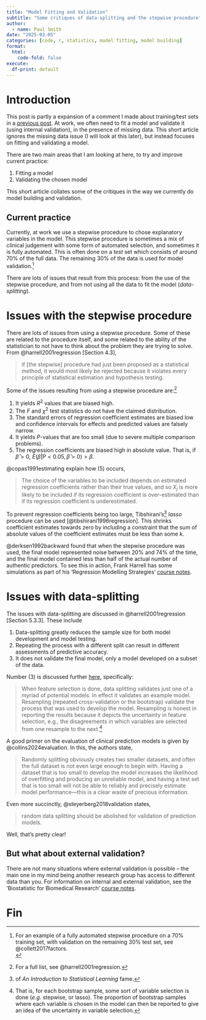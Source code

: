 ```yaml
---
title: "Model Fitting and Validation"
subtitle: "Some critiques of data-splitting and the stepwise procedure"
author:
  - name: Paul Smith
date: "2025-03-05"
categories: [code, r, statistics, model fitting, model building]
format:
  html:
    code-fold: false
execute:
  df-print: default
---
```


# Introduction

This post is partly a expansion of a comment I made about training/test sets in a [previous post](../05-mlr3_basic_modelling/index.qmd).
At work, we often need to fit a model and validate it (using internal validation), in the presence of missing data. This short article ignores the missing data issue (I will look at this later), but instead focuses on fitting and validating a model.

There are two main areas that I am looking at here, to try and improve current practice:

1. Fitting a model
2. Validating the chosen model

This short article collates some of the critiques in the way we currently do model building and validation. 

## Current practice

Currently, at work we use a stepwise procedure to chose explanatory variables in the model. This stepwise procedure is sometimes a mix of clinical judgement with some form of automated selection, and sometimes it is fully automated. This is often done on a *test* set which consists of around $70\%$ of the full data. The remaining $30\%$ of the data is used for model validation.^[For an example of a fully automated stepwise procedure on a $70\%$ training set, with validation on the remaining $30\%$ test set, see @collett2017factors.<br>]

There are lots of issues that result from this process: from the use of the stepwise procedure, and from not using all the data to fit the model (*data-splitting*).

# Issues with the stepwise procedure

There are lots of issues from using a stepwise procedure. Some of these are related to the procedure itself, and some related to the ability of the statistician to not have to think about the problem they are trying to solve. From @harrell2001regression [Section 4.3],

>  if [the stepwise] procedure had just been proposed as a statistical method, it
would most likely be rejected because it violates every principle of statistical
estimation and hypothesis testing.

Some of the issues resulting from using a stepwise procedure are:^[For a full list, see @harrell2001regression.]

1. It yields $R^2$ values that are biased high.
2. The $F$ and $\chi^2$ test statistics do not have the claimed distribution.
3. The standard errors of regression coefficient estimates are biased low and confidence intervals for effects and predicted values are falsely narrow.
4. It yields $P$-values that are too small (due to severe multiple comparison problems).
5. The regression coefficients are biased high in absolute value. That is, if $\hat \beta > 0$, $E(\hat \beta | P < 0.05, \hat \beta > 0) > \beta$.

@copas1991estimating explain how (5) occurs, 

> The choice of the variables
to be included depends on estimated regression coefficients rather than their
true values, and so $X_j$ is more likely to be included if its regression coefficient
is over-estimated than if its regression coefficient is underestimated.

To prevent regression coefficients being too large, Tibshirani's^[of *An Introduction to Statistical Learning* fame.] *lasso* procedure can be used [@tibshirani1996regression]. This shrinks coefficient estimates towards zero by including a constraint that the sum of absolute values of the coefficient estimates must be less than some $k$.

@derksen1992backward found that when the stepwise procedure was used, the final model represented noise between $20\%$ and $74\%$ of the time, and the final model contained less than half of the actual number of authentic predictors. To see this in action, Frank Harrell has some simulations as part of his 'Regression Modelling Strategies' [course notes](https://hbiostat.org/rmsc/multivar#sec-multivar-variable-selection). 

# Issues with data-splitting

The issues with data-splitting are discussed in @harrell2001regression [Section 5.3.3]. These include

1. Data-splitting greatly reduces the sample size for both model development and model testing. 
2. Repeating the process with a different split can result in different assessments of predictive accuracy.
3. It does not validate the final model, only a model developed on a subset of the data.

Number (3) is discussed further [here](https://www.fharrell.com/post/split-val/), specifically:

> When feature selection is done, data splitting validates just one of a myriad of potential models. In effect it validates an example model. Resampling (repeated cross-validation or the bootstrap) validate the process that was used to develop the model. Resampling is honest in reporting the results because it depicts the uncertainty in feature selection, e.g., the disagreements in which variables are selected from one resample to the next.[^note1]

[^note1]: That is, for each bootstrap sample, some sort of variable selection is done (*e.g.* stepwise, or lasso). The proportion of bootstrap samples where each variable is chosen in the model can then be reported to give an idea of the uncertainty in variable selection.

A good primer on the evaluation of clinical prediction models is given by @collins2024evaluation. In this, the authors state,

> Randomly splitting obviously creates two smaller datasets, and often the full dataset is not even large enough to begin with. Having a dataset that is too small to develop the model increases the likelihood of overfitting and producing an unreliable model, and having a test set that is too small will not be able to reliably and precisely estimate model performance—this is a clear waste of precious information.

Even more succinctly, @steyerberg2018validation states,

> random data splitting should be abolished for validation of prediction models.

Well, that's pretty clear!

:::{.callout-note}
# But what about external validation?

There are not many situations where external validation is possible -- the main one in my mind being another research group has access to different data than you. For information on internal and external validation, see the 'Biostatistic for Biomedical Research' [course notes](https://hbiostat.org/bbr/reg.html#internal-vs.-external-model-validation).

:::

# Fin
